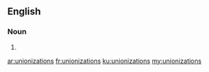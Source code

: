 ==English==

===Noun===
{{head|en|plural}}

# {{plural of|unionization|lang=en}}

[[ar:unionizations]]
[[fr:unionizations]]
[[ku:unionizations]]
[[my:unionizations]]